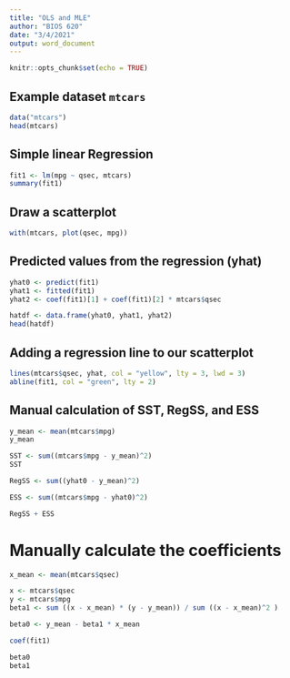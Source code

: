 ```yaml
---
title: "OLS and MLE"
author: "BIOS 620"
date: "3/4/2021"
output: word_document
---
```


```r
knitr::opts_chunk$set(echo = TRUE)
```

## Example dataset `mtcars`

```r
data("mtcars")
head(mtcars)
```

## Simple linear Regression

```r
fit1 <- lm(mpg ~ qsec, mtcars)
summary(fit1)
```

## Draw a scatterplot

```r
with(mtcars, plot(qsec, mpg))
```

## Predicted values from the regression (yhat)

```r
yhat0 <- predict(fit1)
yhat1 <- fitted(fit1)
yhat2 <- coef(fit1)[1] + coef(fit1)[2] * mtcars$qsec

hatdf <- data.frame(yhat0, yhat1, yhat2)
head(hatdf)
```

## Adding a regression line to our scatterplot

```r
lines(mtcars$qsec, yhat, col = "yellow", lty = 3, lwd = 3)
abline(fit1, col = "green", lty = 2)
```

## Manual calculation of SST, RegSS, and ESS

```r
y_mean <- mean(mtcars$mpg)
y_mean
```

```r
SST <- sum((mtcars$mpg - y_mean)^2)
SST
```

```r
RegSS <- sum((yhat0 - y_mean)^2)
```

```r
ESS <- sum((mtcars$mpg - yhat0)^2)
```

```r
RegSS + ESS 
```

# Manually calculate the coefficients 

```r
x_mean <- mean(mtcars$qsec)
```

```r
x <- mtcars$qsec
y <- mtcars$mpg
beta1 <- sum ((x - x_mean) * (y - y_mean)) / sum ((x - x_mean)^2 )
```

```r
beta0 <- y_mean - beta1 * x_mean
```

```r
coef(fit1)
```

```r
beta0
beta1
```

